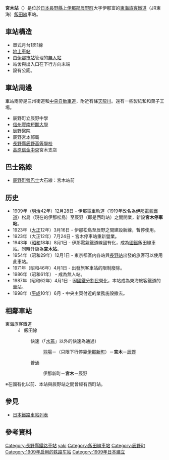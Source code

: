 {{NoteTA|1 = zh:宮木站; zh-cn:宫木站; zh-tw:宮木車站; zh-hk:宮木站; }}
{{日本車站資訊
|公司色 = #f77321
|文字色 = 
|站名 = 宮木站
|日文原名 = 宮木
|平假名 = みやき
|羅馬拼音 = Miyaki
|電報略號 = ミキ
|所在地 = {{JPN}}[[長野縣|長野縣]][[上伊那郡|上伊那郡]][[辰野町|辰野町]]大字伊那富2605
|車站構造 = 地上車站
|月台配置 = 1面1線
|啟用年月日 = 1909年（[[明治|明治]]42年）12月28日*
|乘客人數 = 592
|上下車人次 = 
|統計年度 = 2013年
|轉車 = 
|備註 = [[無人站|無人站]]<br>標高：720米
|全寬備註 = *當時為停車站
|adjacent = {{Adjacent stations|system=東海旅客鐵道|line=CD|left=伊那新町|right=辰野|note-left=1.2km|note-mid=距離[[豐橋站|豐橋]]194.6km|note-right=1.1km}}
}}
'''宮木站'''（{{jpn|j=宮木駅|hg=みやきえき|rm=Miyaki eki|f=y}}）是位於[[日本|日本]][[長野縣|長野縣]][[上伊那郡|上伊那郡]][[辰野町|辰野町]]大字伊那富的[[東海旅客鐵道|東海旅客鐵道]]（JR東海）[[飯田線|飯田線]]車站。

== 車站構造 ==
*單式月台1面1線
*[[地上車站|地上車站]]
*由[[伊那市站|伊那市站]]管理的[[無人站|無人站]]
*站舍與出入口在下行方向末端
*設有公廁。

== 車站周邊 ==
車站兩旁是三州街道和[[中央自動車道|中央自動車道]]，附近有條[[天龍川|天龍川]]。還有一些製紙和和菓子工場。

*辰野町立辰野中學
*[[信州豐南短期大學|信州豐南短期大學]]
*辰野醫院
*辰野宮本郵局
*[[長野縣辰野高等學校|長野縣辰野高等學校]]
*[[高原信金中央|高原信金中央]]宮木支店

== 巴士路線 ==
* [[辰野町營巴士|辰野町營巴士]]大石線：宮木站前

== 历史 ==
* 1909年（[[明治|明治]]42年）12月28日 - 伊那電車軌道（1919年改名為[[伊那電氣鐵道|伊那電氣鐵道]]）松島（現在的伊那松島）至辰野（即是西町站）之間開業，新設'''宮木停車站'''。
* 1923年（[[大正|大正]]12年）3月16日 - 伊那松島至辰野之間建設新線，暫停使用。
* 1923年（大正12年）7月24日 - 宮木停車站重新營業。
* 1943年（[[昭和|昭和]]18年）8月1日 - 伊那電氣鐵道線國有化，成為[[日本國有鐵道|國鐵]]飯田線車站。同時升級為'''宮木站'''。
* 1954年（昭和29年）12月1日 - 東京都區内各站與[[長野站|長野站]]出發的旅客可以使用此車站。
* 1971年（昭和46年）4月1日 - 出發旅客車站的限制廢除。
* 1986年（昭和61年） - 成為無人站。
* 1987年（昭和62年）4月1日 - 因[[國鐵分割民營化|國鐵分割民營化]]，本站成為東海旅客鐵道的車站。
* 1998年（[[平成|平成]]10年）6月 - 中央主頁付近的業務施設撒去。

== 相鄰車站 ==
; 東海旅客鐵道
: [[File:JR_Central_Iida_Line.svg|15px]] 飯田線
:: {{Color|#0066ff|■}}快速（「[[水篶號列車|水篶]]」以外的快速為通過）
::: [[羽場站_(長野縣)|羽場]]－（只限下行停靠[[伊那新町站|伊那新町]]）－'''宮木'''－[[辰野站|辰野]]
:: {{Color|gray|■}}普通
::: 伊那新町－'''宮木'''－辰野
※在國有化以前、本站與辰野站之間曾經有西町站。

== 參見 ==
* [[日本鐵路車站列表|日本鐵路車站列表]]

== 參考資料 ==
{{Reflist}}

{{飯田線}}
{{DEFAULTSORT:Miyaki}}
[[Category:長野縣鐵路車站|Category:長野縣鐵路車站]]
[[Category:日本鐵路車站_Mi|yaki]]
[[Category:飯田線車站|Category:飯田線車站]]
[[Category:辰野町|Category:辰野町]]
[[Category:1909年启用的铁路车站|Category:1909年启用的铁路车站]]
[[Category:1909年日本建立|Category:1909年日本建立]]